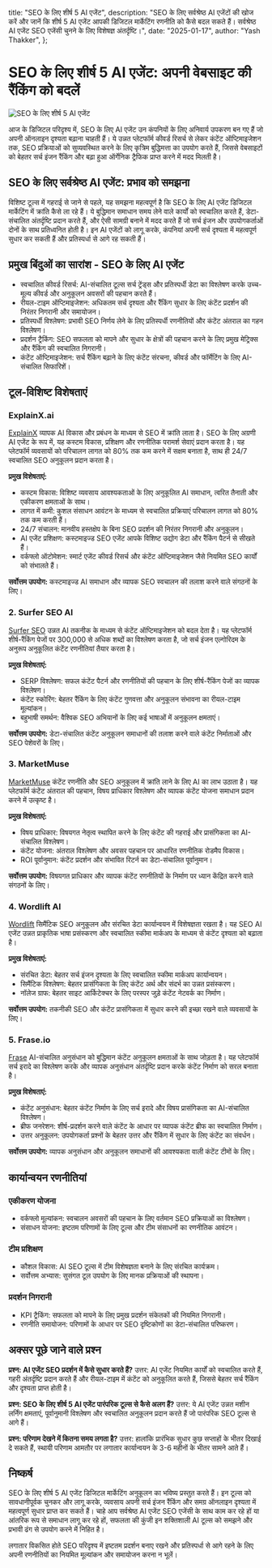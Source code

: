   title: "SEO के लिए शीर्ष 5 AI एजेंट",
  description: "SEO के लिए सर्वश्रेष्ठ AI एजेंटों की खोज करें और जानें कि शीर्ष 5 AI एजेंट आपकी डिजिटल मार्केटिंग रणनीति को कैसे बदल सकते हैं। सर्वश्रेष्ठ AI एजेंट SEO एजेंसी चुनने के लिए विशेषज्ञ अंतर्दृष्टि।",
  date: "2025-01-17",
  author: "Yash Thakker",
};

# SEO के लिए शीर्ष 5 AI एजेंट: अपनी वेबसाइट की रैंकिंग को बदलें

![SEO के लिए शीर्ष 5 AI एजेंट](/images/blog-posts/top-5-ai-agent-for-seo.jpeg)

आज के डिजिटल परिदृश्य में, SEO के लिए AI एजेंट उन कंपनियों के लिए अनिवार्य उपकरण बन गए हैं जो अपनी ऑनलाइन दृश्यता बढ़ाना चाहती हैं। ये उन्नत प्लेटफॉर्म कीवर्ड रिसर्च से लेकर कंटेंट ऑप्टिमाइजेशन तक, SEO प्रक्रियाओं को सुव्यवस्थित करने के लिए कृत्रिम बुद्धिमत्ता का उपयोग करते हैं, जिससे वेबसाइटों को बेहतर सर्च इंजन रैंकिंग और बढ़ा हुआ ऑर्गेनिक ट्रैफिक प्राप्त करने में मदद मिलती है।

## SEO के लिए सर्वश्रेष्ठ AI एजेंट: प्रभाव को समझना

विशिष्ट टूल्स में गहराई से जाने से पहले, यह समझना महत्वपूर्ण है कि SEO के लिए AI एजेंट डिजिटल मार्केटिंग में क्रांति कैसे ला रहे हैं। ये बुद्धिमान समाधान समय लेने वाले कार्यों को स्वचालित करते हैं, डेटा-संचालित अंतर्दृष्टि प्रदान करते हैं, और ऐसी सामग्री बनाने में मदद करते हैं जो सर्च इंजन और उपयोगकर्ताओं दोनों के साथ प्रतिध्वनित होती है। इन AI एजेंटों को लागू करके, कंपनियां अपनी सर्च दृश्यता में महत्वपूर्ण सुधार कर सकती हैं और प्रतिस्पर्धा से आगे रह सकती हैं।

## प्रमुख बिंदुओं का सारांश - SEO के लिए AI एजेंट
- स्वचालित कीवर्ड रिसर्च: AI-संचालित टूल्स सर्च ट्रेंड्स और प्रतिस्पर्धी डेटा का विश्लेषण करके उच्च-मूल्य कीवर्ड और अनुकूलन अवसरों की पहचान करते हैं।
- रीयल-टाइम ऑप्टिमाइजेशन: अधिकतम सर्च दृश्यता और रैंकिंग सुधार के लिए कंटेंट प्रदर्शन की निरंतर निगरानी और समायोजन।
- प्रतिस्पर्धी विश्लेषण: प्रभावी SEO निर्णय लेने के लिए प्रतिस्पर्धी रणनीतियों और कंटेंट अंतराल का गहन विश्लेषण।
- प्रदर्शन ट्रैकिंग: SEO सफलता को मापने और सुधार के क्षेत्रों की पहचान करने के लिए प्रमुख मेट्रिक्स और रैंकिंग की स्वचालित निगरानी।
- कंटेंट ऑप्टिमाइजेशन: सर्च रैंकिंग बढ़ाने के लिए कंटेंट संरचना, कीवर्ड और फॉर्मेटिंग के लिए AI-संचालित सिफारिशें।

## टूल-विशिष्ट विशेषताएं

### ExplainX.ai
[ExplainX](https://www.explainx.ai/demo) व्यापक AI विकास और प्रबंधन के माध्यम से SEO में क्रांति लाता है। SEO के लिए अग्रणी AI एजेंट के रूप में, यह कस्टम विकास, प्रशिक्षण और रणनीतिक परामर्श सेवाएं प्रदान करता है। यह प्लेटफॉर्म व्यवसायों को परिचालन लागत को 80% तक कम करने में सक्षम बनाता है, साथ ही 24/7 स्वचालित SEO अनुकूलन प्रदान करता है।

**प्रमुख विशेषताएं:**
- कस्टम विकास: विशिष्ट व्यवसाय आवश्यकताओं के लिए अनुकूलित AI समाधान, त्वरित तैनाती और एकीकरण क्षमताओं के साथ।
- लागत में कमी: कुशल संसाधन आवंटन के माध्यम से स्वचालित प्रक्रियाएं परिचालन लागत को 80% तक कम करती हैं।
- 24/7 संचालन: मानवीय हस्तक्षेप के बिना SEO प्रदर्शन की निरंतर निगरानी और अनुकूलन।
- AI एजेंट प्रशिक्षण: कस्टमाइज्ड SEO एजेंट आपके विशिष्ट उद्योग डेटा और रैंकिंग पैटर्न से सीखते हैं।
- वर्कफ्लो ऑटोमेशन: स्मार्ट एजेंट कीवर्ड रिसर्च और कंटेंट ऑप्टिमाइजेशन जैसे नियमित SEO कार्यों को संभालते हैं।

**सर्वोत्तम उपयोग:** कस्टमाइज्ड AI समाधान और व्यापक SEO स्वचालन की तलाश करने वाले संगठनों के लिए।

### 2. Surfer SEO AI
[Surfer SEO](https://surferseo.com/) उन्नत AI तकनीक के माध्यम से कंटेंट ऑप्टिमाइजेशन को बदल देता है। यह प्लेटफॉर्म शीर्ष-रैंकिंग पेजों पर 300,000 से अधिक शब्दों का विश्लेषण करता है, जो सर्च इंजन एल्गोरिदम के अनुरूप अनुकूलित कंटेंट रणनीतियां तैयार करता है।

**प्रमुख विशेषताएं:**
- SERP विश्लेषण: सफल कंटेंट पैटर्न और रणनीतियों की पहचान के लिए शीर्ष-रैंकिंग पेजों का व्यापक विश्लेषण।
- कंटेंट स्कोरिंग: बेहतर रैंकिंग के लिए कंटेंट गुणवत्ता और अनुकूलन संभावना का रीयल-टाइम मूल्यांकन।
- बहुभाषी समर्थन: वैश्विक SEO अभियानों के लिए कई भाषाओं में अनुकूलन क्षमताएं।

**सर्वोत्तम उपयोग:** डेटा-संचालित कंटेंट अनुकूलन समाधानों की तलाश करने वाले कंटेंट निर्माताओं और SEO पेशेवरों के लिए।

### 3. MarketMuse
[MarketMuse](https://www.marketmuse.com/) कंटेंट रणनीति और SEO अनुकूलन में क्रांति लाने के लिए AI का लाभ उठाता है। यह प्लेटफॉर्म कंटेंट अंतराल की पहचान, विषय प्राधिकार विश्लेषण और व्यापक कंटेंट योजना समाधान प्रदान करने में उत्कृष्ट है।

**प्रमुख विशेषताएं:**
- विषय प्राधिकार: विषयगत नेतृत्व स्थापित करने के लिए कंटेंट की गहराई और प्रासंगिकता का AI-संचालित विश्लेषण।
- कंटेंट योजना: अंतराल विश्लेषण और अवसर पहचान पर आधारित रणनीतिक रोडमैप विकास।
- ROI पूर्वानुमान: कंटेंट प्रदर्शन और संभावित रिटर्न का डेटा-संचालित पूर्वानुमान।

**सर्वोत्तम उपयोग:** विषयगत प्राधिकार और व्यापक कंटेंट रणनीतियों के निर्माण पर ध्यान केंद्रित करने वाले संगठनों के लिए।

### 4. Wordlift AI
[Wordlift](https://wordlift.io/) सिमैंटिक SEO अनुकूलन और संरचित डेटा कार्यान्वयन में विशेषज्ञता रखता है। यह SEO AI एजेंट उन्नत प्राकृतिक भाषा प्रसंस्करण और स्वचालित स्कीमा मार्कअप के माध्यम से कंटेंट दृश्यता को बढ़ाता है।

**प्रमुख विशेषताएं:**
- संरचित डेटा: बेहतर सर्च इंजन दृश्यता के लिए स्वचालित स्कीमा मार्कअप कार्यान्वयन।
- सिमैंटिक विश्लेषण: बेहतर प्रासंगिकता के लिए कंटेंट अर्थ और संदर्भ का उन्नत प्रसंस्करण।
- नॉलेज ग्राफ: बेहतर साइट आर्किटेक्चर के लिए परस्पर जुड़े कंटेंट नेटवर्क का निर्माण।

**सर्वोत्तम उपयोग:** तकनीकी SEO और कंटेंट प्रासंगिकता में सुधार करने की इच्छा रखने वाले व्यवसायों के लिए।

### 5. Frase.io
[Frase](https://www.frase.io/) AI-संचालित अनुसंधान को बुद्धिमान कंटेंट अनुकूलन क्षमताओं के साथ जोड़ता है। यह प्लेटफॉर्म सर्च इरादे का विश्लेषण करके और व्यापक अनुसंधान अंतर्दृष्टि प्रदान करके कंटेंट निर्माण को सरल बनाता है।

**प्रमुख विशेषताएं:**
- कंटेंट अनुसंधान: बेहतर कंटेंट निर्माण के लिए सर्च इरादे और विषय प्रासंगिकता का AI-संचालित विश्लेषण।
- ब्रीफ जनरेशन: शीर्ष-प्रदर्शन करने वाले कंटेंट के आधार पर व्यापक कंटेंट ब्रीफ का स्वचालित निर्माण।
- उत्तर अनुकूलन: उपयोगकर्ता प्रश्नों के बेहतर उत्तर और रैंकिंग में सुधार के लिए कंटेंट का संवर्धन।

**सर्वोत्तम उपयोग:** व्यापक अनुसंधान और अनुकूलन समाधानों की आवश्यकता वाली कंटेंट टीमों के लिए।

## कार्यान्वयन रणनीतियां

### एकीकरण योजना
- वर्कफ्लो मूल्यांकन: स्वचालन अवसरों की पहचान के लिए वर्तमान SEO प्रक्रियाओं का विश्लेषण।
- संसाधन योजना: इष्टतम परिणामों के लिए टूल्स और टीम संसाधनों का रणनीतिक आवंटन।

### टीम प्रशिक्षण
- कौशल विकास: AI SEO टूल्स में टीम विशेषज्ञता बनाने के लिए संरचित कार्यक्रम।
- सर्वोत्तम अभ्यास: सुसंगत टूल उपयोग के लिए मानक प्रक्रियाओं की स्थापना।

### प्रदर्शन निगरानी
- KPI ट्रैकिंग: सफलता को मापने के लिए प्रमुख प्रदर्शन संकेतकों की नियमित निगरानी।
- रणनीति समायोजन: परिणामों के आधार पर SEO दृष्टिकोणों का डेटा-संचालित परिष्करण।

## अक्सर पूछे जाने वाले प्रश्न

**प्रश्न: AI एजेंट SEO प्रदर्शन में कैसे सुधार करते हैं?**
उत्तर: AI एजेंट नियमित कार्यों को स्वचालित करते हैं, गहरी अंतर्दृष्टि प्रदान करते हैं और रीयल-टाइम में कंटेंट को अनुकूलित करते हैं, जिससे बेहतर सर्च रैंकिंग और दृश्यता प्राप्त होती है।

**प्रश्न: SEO के लिए शीर्ष 5 AI एजेंट पारंपरिक टूल्स से कैसे अलग हैं?**
उत्तर: ये AI एजेंट उन्नत मशीन लर्निंग क्षमताएं, पूर्वानुमानी विश्लेषण और स्वचालित अनुकूलन प्रदान करते हैं जो पारंपरिक SEO टूल्स से आगे हैं।

**प्रश्न: परिणाम देखने में कितना समय लगता है?**
उत्तर: हालांकि प्रारंभिक सुधार कुछ सप्ताहों के भीतर दिखाई दे सकते हैं, स्थायी परिणाम आमतौर पर लगातार कार्यान्वयन के 3-6 महीनों के भीतर सामने आते हैं।

## निष्कर्ष

SEO के लिए शीर्ष 5 AI एजेंट डिजिटल मार्केटिंग अनुकूलन का भविष्य प्रस्तुत करते हैं। इन टूल्स को सावधानीपूर्वक चुनकर और लागू करके, व्यवसाय अपनी सर्च इंजन रैंकिंग और समग्र ऑनलाइन दृश्यता में महत्वपूर्ण सुधार प्राप्त कर सकते हैं। चाहे आप सर्वश्रेष्ठ AI एजेंट SEO एजेंसी के साथ काम कर रहे हों या आंतरिक रूप से समाधान लागू कर रहे हों, सफलता की कुंजी इन शक्तिशाली AI टूल्स को समझने और प्रभावी ढंग से उपयोग करने में निहित है।

लगातार विकसित होते SEO परिदृश्य में इष्टतम प्रदर्शन बनाए रखने और प्रतिस्पर्धा से आगे रहने के लिए अपनी रणनीतियों का नियमित मूल्यांकन और समायोजन करना न भूलें।
